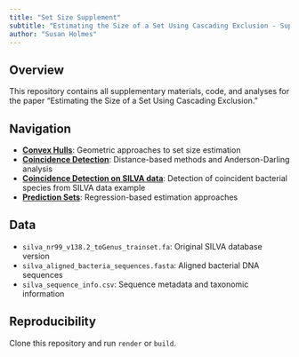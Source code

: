 ```yaml
---
title: "Set Size Supplement"
subtitle: "Estimating the Size of a Set Using Cascading Exclusion - Supplementary Materials"
author: "Susan Holmes"
---
```


## Overview

This repository contains all supplementary materials, code, and analyses for the paper "Estimating the Size of a Set Using Cascading Exclusion."

## Navigation

- **[Convex Hulls](analysis/01-convex-hulls.qmd)**: Geometric approaches to set size estimation
- **[Coincidence Detection](analysis/02-coincidence-detection.qmd)**: Distance-based methods and Anderson-Darling analysis
- **[Coincidence Detection on SILVA data](analysis/03-bacterialdata.qmd)**: Detection of coincident bacterial species from SILVA data example
- **[Prediction Sets](analysis/04-prediction-sets-regression.qmd)**: Regression-based estimation approaches


## Data

- `silva_nr99_v138.2_toGenus_trainset.fa`: Original SILVA database version
- `silva_aligned_bacteria_sequences.fasta`: Aligned bacterial DNA sequences
- `silva_sequence_info.csv`: Sequence metadata and taxonomic information

## Reproducibility

Clone this repository and run `render` or `build`.